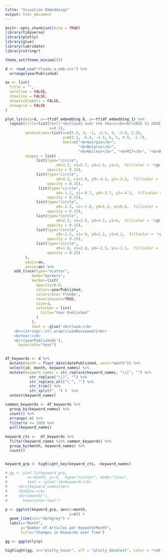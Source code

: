 ```yaml
---
title: "Visualize Embeddings"
output: html_document
---
```


```r
knitr::opts_chunk$set(echo = TRUE)
library(tidyverse)
library(plotly)
library(glue)
library(lubridate)
library(stringr)

theme_set(theme_minimal())
```

```r
d <- read_csv("claims_w_emb.csv") %>%
  arrange(yearPublished)
```


```r
ax <- list(
  title = "",
  zeroline = FALSE,
  showline = FALSE,
  showticklabels = FALSE,
  showgrid = FALSE
)

plot_ly(data=d, x=~tfidf_embedding_0, y=~tfidf_embedding_1) %>%
  layout(title=list(text="<b>Claims over the Years</b><br>2015 to 2020",
                    x=0.1),
         annotations=list(x=c(5.5, 3, -1, -2.5, 4, -3.8, 2.5), 
                          y=c(2.2, -4.4, -4.5, 6, 5, 4.5, -2.7), 
                          text=c("<b>Georgia</b>",
                                 "<b>Belarus</b>", 
                                 "<b>Nuclear</b>", "<b>M17</b>", "<b>UK</b>", "<b>White Helmets</b>", "<b>Crimea</b>"), showarrow=F),
         shapes = list(
              list(type="circle",
                       x0=3.7, x1=5.7, y0=1.5, y1=3,  fillcolor = 'rgb(30, 100, 120)', line = list(color = 'rgb(30, 100, 120)'),
                   opacity = 0.15),
              list(type="circle",
                       x0=2.2, x1=3.9, y0=-4.2, y1=-3.2,  fillcolor = 'rgb(30, 100, 120)', line = list(color = 'rgb(30, 100, 120)'),
                   opacity = 0.15),
               list(type="circle",
                       x0=-1.2, x1=-0.7, y0=-3.7, y1=-4.2,  fillcolor = 'rgb(30, 100, 120)', line = list(color = 'rgb(30, 100, 120)'),
                   opacity = 0.15),
              list(type="circle",
                       x0=-2.3, x1=-1.0, y0=5.3, y1=6.8,  fillcolor = 'rgb(30, 100, 120)', line = list(color = 'rgb(30, 100, 120)'),
                   opacity = 0.15),
              list(type="circle",
                       x0=2.2, x1=3.5, y0=4.2, y1=6,  fillcolor = 'rgb(30, 100, 120)', line = list(color = 'rgb(30, 100, 120)'),
                   opacity = 0.15),
              list(type="circle",
                       x0=-2.2, x1=-4, y0=2.1, y1=4.2,  fillcolor = 'rgb(30, 100, 120)', line = list(color = 'rgb(30, 100, 120)'),
                   opacity = 0.15),
              list(type="circle",
                       x0=1.8, x1=2.8, y0=-2.5, y1=-1.1,  fillcolor = 'rgb(30, 100, 120)', line = list(color = 'rgb(30, 100, 120)'),
                   opacity = 0.25)
         ),
         xaxis=ax, 
         yaxis=ax) %>%
    add_trace(type="scatter",
            mode="markers",
            marker=list(
              opacity=0.8,
              color=~yearPublished,
              colorscale='YlGnBu',
              reversescale=TRUE,
              size=4,
              colorbar = list(
                title="Year Published"
              )
            ),
            text = ~glue('<b>Claim:</b>
    <br>{stringr::str_wrap(claimReviewed)}<br>
    <b>Year:</b>
    <br>{yearPublished}'),
      hoverinfo="text") 
  
```

```r
df_keywords <- d %>%
  mutate(month = floor_date(datePublished, unit="month")) %>%
  select(id, month, keyword_names) %>%
  mutate(keyword_names = str_replace(keyword_names, "\\[", "") %>%
           str_replace("\\]", "") %>%
           str_replace_all("\'", "") %>%
           str_trim() %>%
           str_split(", ") )  %>%
  unnest(keyword_names) 

common_keywords <- df_keywords %>%
  group_by(keyword_names) %>%
  count() %>%
  arrange(-n) %>%
  filter(n >= 100) %>%
  pull(keyword_names)
  
keyword_cts <-  df_keywords %>%
  filter(keyword_names %in% common_keywords) %>%
  group_by(month, keyword_names) %>%
  count()


keyword_grp <- highlight_key(keyword_cts, ~keyword_names)

# gg <- plot_ly(keyword_grp, 
#         x=~month, y=~n,  type="scatter", mode="lines",
#         text = ~glue('<b>Keyword:</b>
#     <br>{keyword_names}<br>
#     <b>Date:</b>
#     <br>{month}'),
#       hoverinfo="text")

p <- ggplot(keyword_grp, aes(x=month, 
                             y=n)) +
  geom_line(col="darkgrey") +
  labs(x="Month",
       y="Number of Articles per Keyword/Month",
       title="Changes in Keywords over Time")

gg <- ggplotly(p)

highlight(gg, on="plotly_hover", off = "plotly_deselect", color = "red", persistent=FALSE)
```

